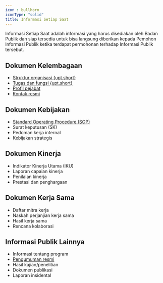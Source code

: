```yaml
---
icon : bullhorn
iconType: "solid"
title: Informasi Setiap Saat
---
```


Informasi Setiap Saat adalah informasi yang harus disediakan oleh Badan Publik dan siap tersedia untuk bisa langsung diberikan kepada Pemohon Informasi Publik ketika terdapat permohonan terhadap Informasi Publik tersebut.

## Dokumen Kelembagaan
- [Struktur organisasi {upt.short}](https://bgpgorontalo.kemdikbud.go.id/struktur-organisasi/)
- [Tugas dan fungsi {upt.short}](https://bgpgorontalo.kemdikbud.go.id/tugas-dan-fungsi/)
- [Profil pejabat](/pejabat)
- [Kontak resmi](/kontak)

## Dokumen Kebijakan
- [Standard Operating Procedure (SOP)](https://drive.google.com/drive/folders/1Wf97cmkhvt12rHx6d3lanD5NSYjZBup7)
- Surat keputusan (SK)
- Pedoman kerja internal
- Kebijakan strategis

## Dokumen Kinerja
- Indikator Kinerja Utama (IKU)
- Laporan capaian kinerja
- Penilaian kinerja
- Prestasi dan penghargaan

## Dokumen Kerja Sama
- Daftar mitra kerja
- Naskah perjanjian kerja sama
- Hasil kerja sama
- Rencana kolaborasi

## Informasi Publik Lainnya
- Informasi tentang program
- [Pengumuman resmi](https://www.kemdikbud.go.id/main/blog/category/pengumuman)
- Hasil kajian/penelitian
- Dokumen publikasi
- Laporan insidental